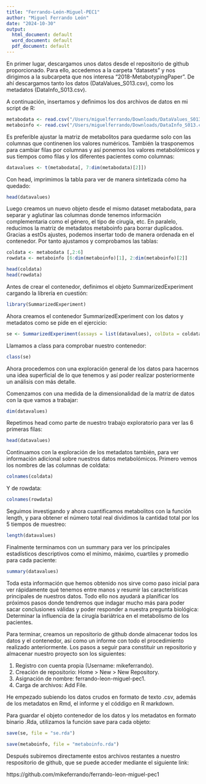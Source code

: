 ```yaml
---
title: "Ferrando-León-Miguel-PEC1"
author: "Miguel Ferrando León"
date: "2024-10-30"
output:
  html_document: default
  word_document: default
  pdf_document: default
---
```


En primer lugar, descargamos unos datos desde el repositorio de github proporcionado. Para ello, accedemos a la carpeta "datasets" y nos dirigimos a la subcarpeta que nos interesa "2018-MetabotypingPaper". De ahí descargamos tanto los datos (DataValues_S013.csv), como los metadatos (DataInfo_S013.csv).

A continuación, insertamos y definimos los dos archivos de datos en mi script de R: 

```r
metabodata <- read.csv("/Users/miguelferrando/Downloads/DataValues_S013.csv")
metaboinfo <- read.csv("/Users/miguelferrando/Downloads/DataInfo_S013.csv")
```

Es preferible ajustar la matriz de metabolitos para quedarme solo con las columnas que continenen los valores numéricos. También la trasponemos para cambiar filas por columnas y así ponemos los valores metabolómicos y sus tiempos como filas y los diferentes pacientes como columnas:

```r
datavalues <- t(metabodata[, 7:dim(metabodata)[2]])
```

Con head, imprimimos la tabla para ver de manera sintetizada cómo ha quedado:

```r
head(datavalues)
```
Luego creamos un nuevo objeto desde el mismo dataset metabodata, para separar y aglutinar las columnas donde tenemos información complementaria como el género, el tipo de cirugía, etc. En paralelo, reducimos la matriz de metadatos metaboinfo para borrar duplicados. Gracias a estOs ajustes, podemos insertar todo de manera ordenada en el contenedor. Por tanto ajustamos y comprobamos las tablas:

```r
coldata <- metabodata [,2:6]
rowdata <- metaboinfo [6:dim(metaboinfo)[1], 2:dim(metaboinfo)[2]]

head(coldata)
head(rowdata)
```
Antes de crear el contenedor, definimos el objeto SummarizedExperiment cargando la librería en cuestión:

```r
library(SummarizedExperiment)
```

Ahora creamos el contenedor SummarizedExperiment con los datos y metadatos como se pide en el ejercicio:

```r
se <- SummarizedExperiment(assays = list(datavalues), colData = coldata, rowData = rowdata)
```

Llamamos a class para comprobar nuestro contenedor:

```r
class(se)
```

Ahora procedemos con una exploración general de los datos para hacernos una idea superficial de lo que tenemos y así poder realizar posteriormente un análisis con más detalle.

Comenzamos con una medida de la dimensionalidad de la matriz de datos con la que vamos a trabajar:

```r
dim(datavalues)
```

Repetimos head como parte de nuestro trabajo exploratorio para ver las 6 primeras filas:

```r
head(datavalues)
```

Continuamos con la exploración de los metadatos también, para ver información adicional sobre nuestros datos metabolómicos. Primero vemos los nombres de las columnas de coldata:

```r
colnames(coldata)
```

Y de rowdata:

```r
colnames(rowdata)
```

Seguimos investigando y ahora cuantificamos metabolitos con la función length, y para obtener el número total real dividimos la cantidad total por los 5 tiempos de muestreo:

```r
length(datavalues)
```

Finalmente terminamos con un summary para ver los principales estadísticos descriptivos como el mínimo, máximo, cuartiles y promedio para cada paciente:

```r
summary(datavalues)
```
Toda esta información que hemos obtenido nos sirve como paso inicial para ver rápidamente qué tenemos entre manos y resumir las características principales de nuestros datos. Todo ello nos ayudará a planificar los próximos pasos donde tendremos que indagar mucho más para poder sacar conclusiones válidas y poder responder a nuestra pregunta biológica: Determinar la influencia de la cirugía bariátrica en el metabolismo de los pacientes.

Para terminar, creamos un repositorio de github donde almacenar todos los datos y el contenedor, así como un informe con todo el procedimiento realizado anteriormente. Los pasos a seguir para constituir un repositorio y almacenar nuestro proyecto son los siguientes:

1. Registro con cuenta propia (Username: mikeferrando).
2. Creación de repositorio: Home > New > New Repository.
3. Asignación de nombre: ferrando-leon-miguel-pec1.
4. Carga de archivos: Add File.

He empezado subiendo los datos crudos en formato de texto .csv, además de los metadatos en Rmd, el informe y el códdigo en R markdown.

Para guardar el objeto contenedor de los datos y los metadatos en formato binario .Rda, utilizamos la función save para cada objeto:
```r
save(se, file = "se.rda")
```

```r
save(metaboinfo, file = "metaboinfo.rda")
```

Después subiremos directamente estos archivos restantes a nuestro respositorio de github, que se puede acceder mediante el siguiente link:

https://github.com/mikeferrando/ferrando-leon-miguel-pec1
